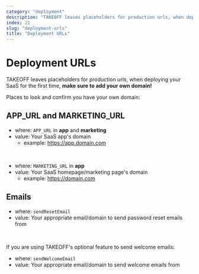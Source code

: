 ```yaml
---
category: "deployment"
description: "TAKEOFF leaves placeholders for production urls, when deploying your SaaS for the first time, make sure to add your own domain."
index: 21
slug: "deployment-urls"
title: "Deployment URLs"
---
```


# Deployment URLs

TAKEOFF leaves placeholders for production urls, when deploying your SaaS for the first time, **make sure to add your own domain!**

Places to look and confirm you have your own domain:

## APP_URL and MARKETING_URL

- where: `APP_URL` in **app** and **marketing**
- value: Your SaaS app's domain
  - example: https://app.domain.com

<br />

- where: `MARKETING_URL` in **app**
- value: Your SaaS homepage/marketing page's domain
  - example: https://domain.com

## Emails

- where: `sendResetEmail`
- value: Your appropriate email/domain to send password reset emails from

<br />

If you are using TAKEOFF's optional feature to send welcome emails:

- where: `sendWelcomeEmail`
- value: Your appropriate email/domain to send welcome emails from
